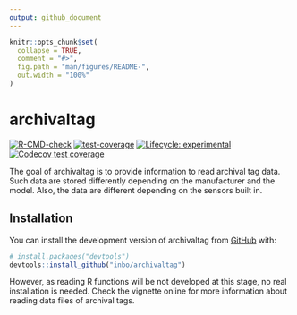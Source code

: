 ```yaml
---
output: github_document
---
```


<!-- README.md is generated from README.Rmd. Please edit that file -->

```r
knitr::opts_chunk$set(
  collapse = TRUE,
  comment = "#>",
  fig.path = "man/figures/README-",
  out.width = "100%"
)
```

# archivaltag

<!-- badges: start -->
[![R-CMD-check](https://github.com/inbo/archivaltag/actions/workflows/R-CMD-check.yaml/badge.svg)](https://github.com/inbo/archivaltag/actions/workflows/R-CMD-check.yaml)
[![test-coverage](https://github.com/inbo/archivaltag/actions/workflows/test-coverage.yaml/badge.svg)](https://github.com/inbo/archivaltag/actions/workflows/test-coverage.yaml)
[![Lifecycle: experimental](https://img.shields.io/badge/lifecycle-experimental-orange.svg)](https://lifecycle.r-lib.org/articles/stages.html#experimental)
[![Codecov test coverage](https://codecov.io/gh/inbo/archivaltag/branch/main/graph/badge.svg)](https://app.codecov.io/gh/inbo/archivaltag?branch=main)
<!-- badges: end -->

The goal of archivaltag is to provide information to read archival tag data. Such data are stored differently depending on the manufacturer and the model. Also, the data are different depending on the sensors built in.

## Installation

You can install the development version of archivaltag from [GitHub](https://github.com/) with:

``` r
# install.packages("devtools")
devtools::install_github("inbo/archivaltag")
```

However, as reading R functions will be not developed at this stage, no real installation is needed. Check the vignette online for more information about reading data files of archival tags.
